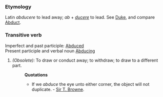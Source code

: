 ===Etymology===
Latin ''abducere'' to lead away; ''ab'' + ''[[ducere]]'' to lead. See [[Duke]], and compare [[Abduct]].
===Transitive verb===
Imperfect and past participle: [[Abduced]]<br>
Present participle and verbal noun [[Abducing]]
#''(Obsolete):'' To draw or conduct away; to withdraw; to draw to a different part. 
#:'''Quotations'''
#:*If we ''abduce'' the eye unto either corner, the object will not duplicate. - [[Sir T. Browne]].